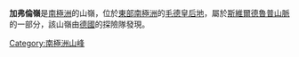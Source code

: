 {{coord|72|39|S|0|27|E|source:GNIS|display=title}}

'''加弗倫嶺'''是[[南極洲|南極洲]]的山嶺，位於[[東部南極洲|東部南極洲]]的[[毛德皇后地|毛德皇后地]]，屬於[[斯維爾德魯普山脈|斯維爾德魯普山脈]]的一部分，該山嶺由[[德國|德國]]的探險隊發現。

{{Antarctica-geo-stub}}
[[Category:南極洲山峰|Category:南極洲山峰]]
